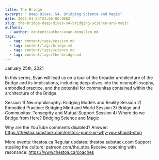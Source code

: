 ```yaml
---
title: The Bridge
excerpt: " Deep-Dives. S4. Bridging Science and Magic"
date: 2021-01-24T23:00:00.000Z
slug: the-bridge-deep-dives-s4-bridging-science-and-magic
authors:
  - author: content/author/evan-mcmullen.md
tags:
  - tag: content/tags/session.md
  - tag: content/tags/bridge.md
  - tag: content/tags/science.md
  - tag: content/tags/the-bridge.md
---
```


January 25th, 2021

In this series, Evan will lead us on a tour of the broader architecture of the Bridge and its implications, including deep-dives into the neurophilosophy, embodied practice, and the potential for communitas contained within the architecture of the Bridge.

Session 1)
Neurophilosophy: Bridging Models and Reality
Session 2)
Embodied Practice: Bridging Mind and World
Session 3)
Bridge and Communitas: Tensegrity and Mutual Support
Session 4)
Where do we Bridge from Here? Bridging Science and Magic

Why are the YouTube comments disabled? Answer: https://thestoa.substack.com/p/stoic-punk-or-why-you-should-stop

More events: thestoa.ca
Regular updates: thestoa.substack.com
Support stealing the culture: patreon.com/the_stoa
Receive coaching with resonance: https://www.thestoa.ca/coaches
